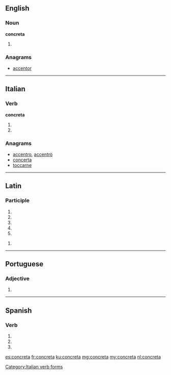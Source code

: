 ==English==

===Noun===
'''concreta'''

# {{plural of|concretum}}

===Anagrams===
* [[accentor#English|accentor]]

----

==Italian==

===Verb===
'''concreta'''

# {{conjugation of|concretare||3|s|pres|ind|lang=it}}
# {{conjugation of|concretare||2|s|imp|lang=it}}

===Anagrams===
* [[accentro#Italian|accentro]], [[accentrò#Italian|accentrò]]
* [[concerta#Italian|concerta]]
* [[toccarne#Italian|toccarne]]

[[Category:Italian verb forms]]

----

==Latin==

===Participle===
{{la-part-form|concrēta}}

# {{inflection of|concretus|concrētus|nom|f|s|lang=la}}
# {{inflection of|concretus|concrētus|nom|n|p|lang=la}}
# {{inflection of|concretus|concrētus|acc|n|p|lang=la}}
# {{inflection of|concretus|concrētus|voc|f|s|lang=la}}
# {{inflection of|concretus|concrētus|voc|n|p|lang=la}}

{{la-part-form|concrētā}}

# {{inflection of|concretus|concrētus|abl|f|s|lang=la}}

----

==Portuguese==

===Adjective===
{{head|pt|adjective form}} {{f}}

# {{feminine of|concreto|lang=pt}}

----

==Spanish==

===Verb===
{{es-verb-form|concretar}}

# {{es-verb form of|ending=ar|mood=imperative|sense=affirmative|pers=2|formal=no|number=singular|concretar}}
# {{es-verb form of|ending=ar|mood=indicative|tense=present|pers=2|formal=yes|number=singular|concretar}}
# {{es-verb form of|ending=ar|mood=indicative|tense=present|pers=3|number=singular|concretar}}

[[es:concreta]]
[[fr:concreta]]
[[ku:concreta]]
[[mg:concreta]]
[[my:concreta]]
[[nl:concreta]]